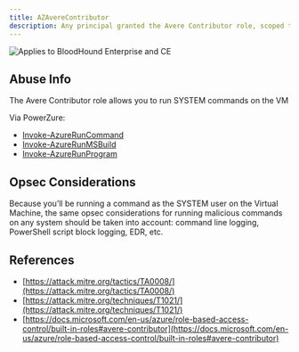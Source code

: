 ---
title: AZAvereContributor
description: Any principal granted the Avere Contributor role, scoped to the affected VM, can reset the built-in administrator password on the VM.
---

<img noZoom src="/assets/enterprise-AND-community-edition-pill-tag.svg" alt="Applies to BloodHound Enterprise and CE"/>


## Abuse Info

The Avere Contributor role allows you to run SYSTEM commands on the VM

Via PowerZure:

* [Invoke-AzureRunCommand](https://powerzure.readthedocs.io/en/latest/Functions/operational.html#invoke-azureruncommand)
* [Invoke-AzureRunMSBuild](https://powerzure.readthedocs.io/en/latest/Functions/operational.html#invoke-azurerunmsbuild)
* [Invoke-AzureRunProgram](https://powerzure.readthedocs.io/en/latest/Functions/operational.html#invoke-azurerunprogram)

## Opsec Considerations

Because you’ll be running a command as the SYSTEM user on the Virtual Machine, the same opsec considerations for running malicious commands on any system should be taken into account: command line logging, PowerShell script block logging, EDR, etc.

## References

* [https://attack.mitre.org/tactics/TA0008/](https://attack.mitre.org/tactics/TA0008/)
* [https://attack.mitre.org/techniques/T1021/](https://attack.mitre.org/techniques/T1021/)
* [https://docs.microsoft.com/en-us/azure/role-based-access-control/built-in-roles#avere-contributor](https://docs.microsoft.com/en-us/azure/role-based-access-control/built-in-roles#avere-contributor)

